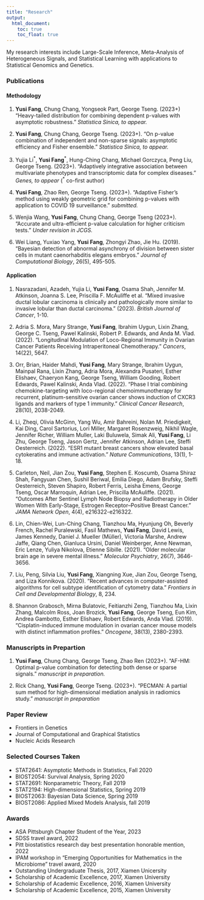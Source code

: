 ```yaml
---
title: "Research"
output:
  html_document:
    toc: true
    toc_float: true
---
```


My research interests include Large-Scale Inference, Meta-Analysis of Heterogeneous Signals, and Statistical Learning with applications to Statistical Genomics and Genetics.





### Publications

#### Methodology

1. **Yusi Fang**, Chung Chang, Yongseok Part, George Tseng. (2023+) "Heavy-tailed distribution for combining dependent p-values with asymptotic robustness." *Statistica Sinica, to appear. *
2. **Yusi Fang**, Chung Chang, George Tseng. (2023+). "On p-value combination of independent and non-sparse signals: asymptotic efficiency and Fisher ensemble." *Statistica Sinica, to appear.*
3. Yujia Li$^*$, **Yusi Fang**$^*$, Hung-Ching Chang, Michael Gorczyca, Peng Liu, George Tseng. (2023+). "Adaptively integrative association between multivariate phenotypes and transcriptomic data for complex diseases."  *Genes, to appear* ($^*$ co-first author)

4. **Yusi Fang**, Zhao Ren, George Tseng. (2023+). "Adaptive Fisher’s method using weakly geometric grid for combining p-values with application to COVID 19 surveillance." *submitted. *

5. Wenjia Wang, **Yusi Fang**, Chung Chang, George Tseng (2023+). "Accurate and ultra-efficient p-value calculation for higher criticism tests." *Under revision in JCGS.*

6. Wei Liang, Yuxiao Yang, **Yusi Fang**, Zhongyi Zhao, Jie Hu. (2019). "Bayesian detection of abnormal asynchrony of division between sister cells in mutant caenorhabditis elegans embryos." *Journal of Computational Biology*, 26(5), 495-505.


#### Application

1. Nasrazadani, Azadeh, Yujia Li, **Yusi Fang**, Osama Shah, Jennifer M. Atkinson, Joanna S. Lee, Priscilla F. McAuliffe et al. "Mixed invasive ductal lobular carcinoma is clinically and pathologically more similar to invasive lobular than ductal carcinoma." (2023). *British Journal of Cancer*, 1-10.

2. Adria S. Mora, Mary Strange, **Yusi Fang**, Ibrahim Uygun, Lixin Zhang, George C. Tseng, Pawel Kalinski, Robert P. Edwards, and Anda M. Vlad. (2022). "Longitudinal Modulation of Loco-Regional Immunity in Ovarian Cancer Patients Receiving Intraperitoneal Chemotherapy." *Cancers*, 14(22), 5647.

3. Orr, Brian, Haider Mahdi, **Yusi Fang**, Mary Strange, Ibrahim Uygun, Mainpal Rana, Lixin Zhang, Adria Mora, Alexandra Pusateri,  Esther Elishaev, Chaeryon Kang, George Tseng, William Gooding, Robert Edwards, Pawel Kalinski, Anda Vlad. (2022). "Phase I trial combining chemokine-targeting with loco-regional chemoimmunotherapy for recurrent, platinum-sensitive ovarian cancer shows induction of CXCR3 ligands and markers of type 1 immunity." *Clinical Cancer Research*, 28(10), 2038-2049.

4. Li, Zheqi, Olivia McGinn, Yang Wu, Amir Bahreini, Nolan M. Priedigkeit, Kai Ding, Carol Sartorius, Lori Miller, Margaret Rosenzweig, Nikhil Wagle, Jennifer Richer, William Muller, Laki Buluwela, Simak Ali, **Yusi Fang**, Li Zhu, George Tseng, Jason Gertz, Jennifer Atkinson, Adrian Lee, Steffi Oesterreich. (2022). "ESR1 mutant breast cancers show elevated basal cytokeratins and immune activation." *Nature Communications*, 13(1), 1-18.

5. Carleton, Neil, Jian Zou, **Yusi Fang**, Stephen E. Koscumb, Osama Shiraz Shah, Fangyuan Chen, Sushil Beriwal, Emilia Diego, Adam Brufsky, Steffi Oesterreich, Steven Shapiro, Robert Ferris, Leisha Emens, George Tseng, Oscar Marroquin, Adrian Lee, Priscilla McAuliffe. (2021). "Outcomes After Sentinel Lymph Node Biopsy and Radiotherapy in Older Women With Early-Stage, Estrogen Receptor–Positive Breast Cancer." *JAMA Network Open*, 4(4), e216322-e216322.

6. Lin, Chien-Wei, Lun-Ching Chang, Tianzhou Ma, Hyunjung Oh, Beverly French, Rachel Puralewski, Fasil Mathews, **Yusi Fang**, David Lewis, James Kennedy, Daniel J. Mueller (Müller), Victoria Marshe, Andrew Jaffe, Qiang Chen, Gianluca Ursini, Daniel Weinberger, Anne Newman, Eric Lenze, Yuliya Nikolova, Etienne Sibille. (2021). "Older molecular brain age in severe mental illness." *Molecular Psychiatry*, 26(7), 3646-3656.

7. Liu, Peng, Silvia Liu, **Yusi Fang**, Xiangning Xue, Jian Zou, George Tseng, and Liza Konnikova. (2020). "Recent advances in computer-assisted algorithms for cell subtype identification of cytometry data." *Frontiers in Cell and Developmental Biology*, 8, 234.

8. Shannon Grabosch, Mirna Bulatovic, Feitianzhi Zeng, Tianzhou Ma, Lixin Zhang, Malcolm Ross, Joan Brozick, **Yusi Fang**, George Tseng, Eun Kim, Andrea Gambotto, Esther Elishaev, Robert Edwards, Anda Vlad. (2019). "Cisplatin-induced immune modulation in ovarian cancer mouse models with distinct inflammation profiles." *Oncogene*, 38(13), 2380-2393.

### Manuscripts in Prepartion

1. **Yusi Fang**, Chung Chang,  George Tseng, Zhao Ren (2023+). "AF-HM: Optimal p-value combination for detecting both dense or sparse signals." *manuscript in preparation.*

2. Rick Chang, **Yusi Fang**, George Tseng. (2023+). "PECMAN: A partial sum method for high-dimensional mediation analysis in radiomics study."  *manuscript in preparation*

### Paper Review
* Frontiers in Genetics
* Journal of Computational and Graphical Statistics
* Nucleic Acids Research


### Selected Courses Taken
* STAT2641: Asymptotic Methods in Statistics, Fall 2020
* BIOST2054: Survival Analysis, Spring 2020
* STAT2691: Nonparametric Theory, Fall 2019
* STAT2194: High-dimensional Statistics, Spring 2019
* BIOST2063: Bayesian Data Science, Spring 2019
* BIOST2086: Applied Mixed Models Analysis, fall 2019

### Awards 
* ASA Pittsburgh Chapter Student of the Year, 2023
* SDSS travel award, 2022
* Pitt biostatistics research day best presentation honorable mention, 2022
* IPAM workshop in "Emerging
Opportunities for Mathematics in the Microbiome” travel award, 2020
*  Outstanding Undergraduate Thesis, 2017, Xiamen Unicersity 
*  Scholarship of Academic Excellence, 2017, Xiamen University
*  Scholarship of Academic Excellence, 2016, Xiamen University
*  Scholarship of Academic Excellence, 2015, Xiamen University




